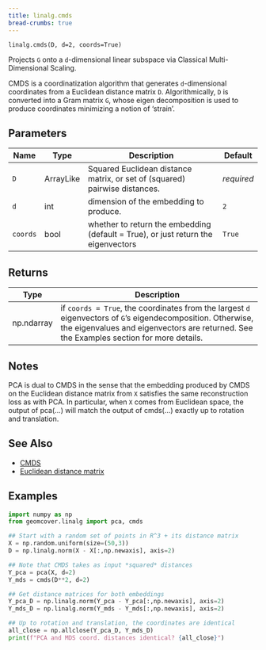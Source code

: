 ```yaml
---
title: linalg.cmds
bread-crumbs: true
---
```

`linalg.cmds(D, d=2, coords=True)`

Projects `G` onto a `d`-dimensional linear subspace via Classical Multi-Dimensional Scaling.

CMDS is a coordinatization algorithm that generates `d`-dimensional coordinates from a Euclidean        distance matrix `D`. Algorithmically, `D` is converted into a Gram matrix `G`,  whose eigen decomposition is used to produce coordinates minimizing a notion of 'strain'.

## Parameters

| Name     | Type      | Description                                                                       | Default    |
|----------|-----------|-----------------------------------------------------------------------------------|------------|
| `D`      | ArrayLike | Squared Euclidean distance matrix, or set of (squared) pairwise distances.        | _required_ |
| `d`      | int       | dimension of the embedding to produce.                                            | `2`        |
| `coords` | bool      | whether to return the embedding (default = True), or just return the eigenvectors | `True`     |

## Returns

| Type       | Description                                                                                                                                                                                                       |
|------------|-------------------------------------------------------------------------------------------------------------------------------------------------------------------------------------------------------------------|
| np.ndarray | if `coords = True`, the coordinates from the largest `d` eigenvectors of `G`'s eigendecomposition. Otherwise,           the eigenvalues and eigenvectors are returned. See the Examples section for more details. |

## Notes

PCA is dual to CMDS in the sense that the embedding produced by CMDS on the Euclidean distance matrix from `X`          satisfies the same reconstruction loss as with PCA. In particular, when `X` comes from Euclidean space,                 the output of pca(...) will match the output of cmds(...) exactly up to rotation and translation. 

## See Also

- [CMDS](https://en.wikipedia.org/wiki/Multidimensional_scaling)
- [Euclidean distance matrix](https://en.wikipedia.org/wiki/Euclidean_distance_matrix)

## Examples

```python
import numpy as np 
from geomcover.linalg import pca, cmds

## Start with a random set of points in R^3 + its distance matrix
X = np.random.uniform(size=(50,3))
D = np.linalg.norm(X - X[:,np.newaxis], axis=2)

## Note that CMDS takes as input *squared* distances
Y_pca = pca(X, d=2)
Y_mds = cmds(D**2, d=2)

## Get distance matrices for both embeddings
Y_pca_D = np.linalg.norm(Y_pca - Y_pca[:,np.newaxis], axis=2)
Y_mds_D = np.linalg.norm(Y_mds - Y_mds[:,np.newaxis], axis=2)

## Up to rotation and translation, the coordinates are identical
all_close = np.allclose(Y_pca_D, Y_mds_D)
print(f"PCA and MDS coord. distances identical? {all_close}")
```